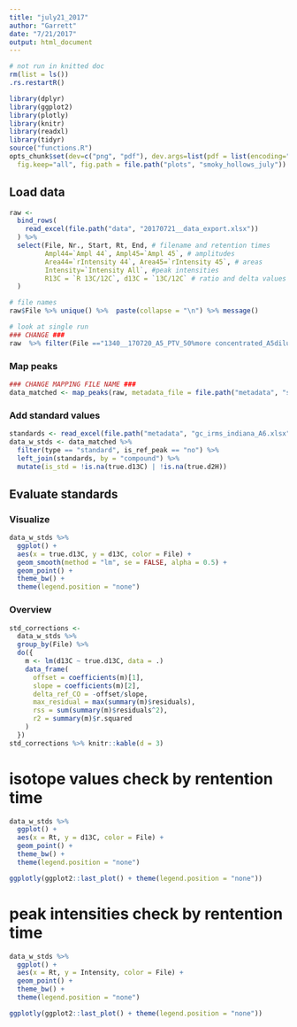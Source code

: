 ```yaml
---
title: "july21_2017"
author: "Garrett"
date: "7/21/2017"
output: html_document
---
```



```r
# not run in knitted doc
rm(list = ls())
.rs.restartR()
```

```r
library(dplyr)
library(ggplot2)
library(plotly)
library(knitr)
library(readxl)
library(tidyr)
source("functions.R")
opts_chunk$set(dev=c("png", "pdf"), dev.args=list(pdf = list(encoding="WinAnsi", useDingbats=FALSE)),
  fig.keep="all", fig.path = file.path("plots", "smoky_hollows_july")) ### CHANGE PLOT PREFIX ###
```


## Load data

```r
raw <- 
  bind_rows(
    read_excel(file.path("data", "20170721__data_export.xlsx")) 
  ) %>% 
  select(File, Nr., Start, Rt, End, # filename and retention times
         Ampl44=`Ampl 44`, Ampl45=`Ampl 45`, # amplitudes
         Area44=`rIntensity 44`, Area45=`rIntensity 45`, # areas
         Intensity=`Intensity All`, #peak intensities
         R13C = `R 13C/12C`, d13C = `13C/12C` # ratio and delta values
  )
```

```r
# file names
raw$File %>% unique() %>%  paste(collapse = "\n") %>% message()
```

```r
# look at single run
### CHANGE ###
raw  %>% filter(File =="1340__170720_A5_PTV_50%more concentrated_A5dilutionsTest_CO2_newVial_14ng@ul.dxf")  %>% View()
```

### Map peaks

```r
### CHANGE MAPPING FILE NAME ###
data_matched <- map_peaks(raw, metadata_file = file.path("metadata", "smoky_hollow_peaks_July21.xlsx"), quiet = FALSE)
```

### Add standard values

```r
standards <- read_excel(file.path("metadata", "gc_irms_indiana_A6.xlsx"))
data_w_stds <- data_matched %>% 
  filter(type == "standard", is_ref_peak == "no") %>% 
  left_join(standards, by = "compound") %>% 
  mutate(is_std = !is.na(true.d13C) | !is.na(true.d2H))
```

## Evaluate standards

### Visualize

```r
data_w_stds %>% 
  ggplot() +
  aes(x = true.d13C, y = d13C, color = File) + 
  geom_smooth(method = "lm", se = FALSE, alpha = 0.5) +
  geom_point() +
  theme_bw() +
  theme(legend.position = "none") 
```

### Overview

```r
std_corrections <- 
  data_w_stds %>% 
  group_by(File) %>% 
  do({
    m <- lm(d13C ~ true.d13C, data = .)
    data_frame(
      offset = coefficients(m)[1],
      slope = coefficients(m)[2],
      delta_ref_CO = -offset/slope,
      max_residual = max(summary(m)$residuals),
      rss = sum(summary(m)$residuals^2),
      r2 = summary(m)$r.squared
    )
  }) 
std_corrections %>% knitr::kable(d = 3)
```


# isotope values check by rentention time
```r
data_w_stds %>% 
  ggplot() +
  aes(x = Rt, y = d13C, color = File) + 
  geom_point() +
  theme_bw() +
  theme(legend.position = "none") 
```

```r
ggplotly(ggplot2::last_plot() + theme(legend.position = "none"))
```


# peak intensities check by rentention time
```r
data_w_stds %>% 
  ggplot() +
  aes(x = Rt, y = Intensity, color = File) + 
  geom_point() +
  theme_bw() +
  theme(legend.position = "none") 
```

```r
ggplotly(ggplot2::last_plot() + theme(legend.position = "none"))
```




